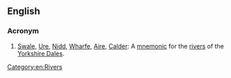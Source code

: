 ==English==

===Acronym===
{{rfc-header|Acronym}}
{{head|en|acronym}}

# [[Swale]], [[Ure]], [[Nidd]], [[Wharfe]], [[Aire]], [[Calder]]: A [[mnemonic]] for the [[rivers]] of the [[w:Yorkshire Dales|Yorkshire Dales]].

[[Category:en:Rivers]]